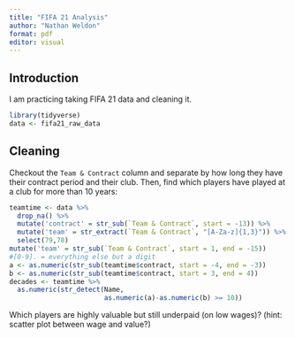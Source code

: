 ```yaml
---
title: "FIFA 21 Analysis"
author: "Nathan Weldon"
format: pdf
editor: visual
---
```


## Introduction

I am practicing taking FIFA 21 data and cleaning it.

```r
library(tidyverse)
data <- fifa21_raw_data
```

## Cleaning

Checkout the `Team & Contract` column and separate by how long they have their contract period and their club. Then, find which players have played at a club for more than 10 years:

```r
teamtime <- data %>% 
  drop_na() %>% 
  mutate('contract' = str_sub(`Team & Contract`, start = -13)) %>% 
  mutate('team' = str_extract(`Team & Contract`, "[A-Za-z]{1,3}")) %>% 
  select(79,78)
mutate('team' = str_sub(`Team & Contract`, start = 1, end = -15))
#[0-9]. = everything else but a digit
a <- as.numeric(str_sub(teamtime$contract, start = -4, end = -3))
b <- as.numeric(str_sub(teamtime$contract, start = 3, end = 4))
decades <- teamtime %>% 
  as.numeric(str_detect(Name, 
                        as.numeric(a)-as.numeric(b) >= 10))
```

Which players are highly valuable but still underpaid (on low wages)? (hint: scatter plot between wage and value?)

```r


```
